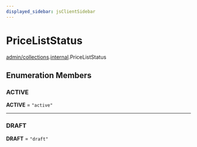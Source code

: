 ```yaml
---
displayed_sidebar: jsClientSidebar
---
```



# PriceListStatus

[admin/collections](../../modules/admin_collections.mdx).[internal](../../admin_collections/modules/admin_collections.internal.mdx).PriceListStatus

## Enumeration Members

### ACTIVE

 **ACTIVE** = ``"active"``

___

### DRAFT

 **DRAFT** = ``"draft"``
